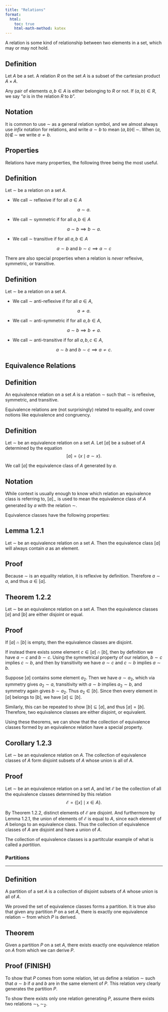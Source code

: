 ```yaml
---
title: "Relations"
format:
  html:
    toc: true
    html-math-method: katex
---
```


A relation is some kind of relationship between two elements in a set, which may or may not hold.

::: {.callout-note icon="false"}
## Definition

Let $A$ be a set. A [relation]{.definition} $R$ on the set $A$ is a subset of the cartesian product $A \times A$.
:::

Any pair of elements $a,b \in A$ is either belonging to $R$ or not. If $(a,b) \in R$, we say "$a$ is in the relation $R$ to $b$".

::: {.callout-important icon="false"}
## Notation
It is common to use $\sim$ as a general relation symbol, and we almost always use _infix_ notation for relations, and write $a \sim b$ to mean ${(a,b) \in\, \sim}$. When $(a,b) \not \in\, \sim$ we write $a \not \sim b$.  
:::

## Properties

Relations have many properties, the following three being the most useful.

::: {.callout-note icon="false"}
## Definition

Let $\sim$ be a relation on a set $A$.

- We call $\sim$ [reflexive]{.definition} if for all $a \in A$

$$
a \sim a.
$$

- We call $\sim$ [symmetric]{.definition} if for all $a,b \in A$

$$
a \sim b \implies b \sim a.
$$

- We call $\sim$ [transitive]{.definition} if for all $a,b \in A$

$$
a \sim b \text{ and } b \sim c \implies a \sim c
$$
:::

There are also special properties when a relation is _never_ reflexive, symmetric, or transitive.

::: {.callout-note icon="false"}
## Definition

Let $\sim$ be a relation on a set $A$.

- We call $\sim$ [anti-reflexive]{.definition} if for all $a\in A$,

$$
a \not \sim a.
$$

- We call $\sim$ [anti-symmetric]{.definition} if for all $a,b \in A$,

$$
a \sim b \implies b \not \sim a.
$$

- We call $\sim$ [anti-transitive]{.definition} if for all $a,b,c \in A$,

$$
a \sim b \text{ and } b \sim c \implies a \not \sim c.
$$
:::

## Equivalence Relations

::: {.callout-note icon="false"}
## Definition

An [equivalence relation]{.definition} on a set $A$ is a relation $\sim$ such that $\sim$ is reflexive, symmetric, and transitive.
:::

Equivalence relations are (not surprisingly) related to equality, and cover notions like equivalence and congruency. 

::: {.callout-note icon="false"}
## Definition

Let $\sim$ be an equivalence relation on a set $A$. Let $[a]$ be a subset of $A$ determined by the equation
$$
[a] = \{x \mid a \sim x\}.
$$

We call $[a]$ the [equivalence class]{.definition} of $A$ generated by $a$.
:::

::: {.callout-important icon="false"}
## Notation
While context is usually enough to know which relation an equivalence class is referring to, $[a]_\sim$ is used to mean the equivalence class of $A$ generated by $a$ with the relation $\sim$.
:::

Equivalence classes have the following properties:

::: {.callout-note icon="false"}
## Lemma 1.2.1

Let $\sim$ be an equivalence relation on a set $A$. Then the equivalence class $[a]$ will always contain $a$ as an element.
:::

::: {.callout-tip icon="false" collapse="true"}
## Proof

Because $\sim$ is an equality relation, it is reflexive by definition. Therefore $a \sim a$, and thus $a \in [a]$.
:::

::: {.callout-note icon="false"}
## Theorem 1.2.2

Let $\sim$ be an equivalence relation on a set $A$. Then the equivalence classes $[a]$ and $[b]$ are either disjoint or equal.
:::

::: {.callout-tip icon="false" collapse="true"}
## Proof

If $[a] \cap [b]$ is empty, then the equivalence classes are disjoint.

If instead there exists some element $c \in [a] \cap [b]$, then by definition we have $a \sim c$ and $b \sim c$. Using the symmetrical property of our relation, $b \sim c$ implies $c \sim b$, and then by transitivity we have $a \sim c$ and $c \sim b$ implies $a \sim b$. 

Suppose $[a]$ contains some element $a_2$. Then we have $a \sim a_2$, which via symmetry gives $a_2 \sim a$, transitivity with $a \sim b$ implies $a_2 \sim b$, and symmetry again gives $b \sim a_2$. Thus $a_2 \in [b]$. Since then every element in $[a]$ belongs to $[b]$, we have $[a] \subseteq [b]$.

Similarly, this can be repeated to show $[b] \subseteq [a]$, and thus $[a] = [b]$. Therefore, two equivalence classes are either disjoint, or equivalent.
:::

Using these theorems, we can show that the collection of equivalence classes formed by an equivalence relation have a special property.

::: {.callout-note icon="false"}
## Corollary 1.2.3

Let $\sim$ be an equivalence relation on $A$. The collection of equivalence classes of $A$ form disjoint subsets of $A$ whose union is all of $A$. 

:::

::: {.callout-tip icon="false" collapse="true"}
## Proof
Let $\sim$ be an equivalence relation on a set $A$, and let $\mathcal{E}$ be the collection of all the equivalence classes determined by this relation
$$
\mathcal{E} = \{[x] \mid x \in A\}.
$$

By Theorem $1.2.2$, distinct elements of $\mathcal{E}$ are disjoint. And furthermore by Lemma $1.2.1$, the union of elements of $\mathcal{E}$ is equal to $A$, since each element of $A$ belongs to an equivalence class. Thus the collection of equivalence classes of $A$ are disjoint and have a union of $A$.
:::

The collection of equivalence classes is a partitcular example of what is called a _partition_.

### Partitions

----------

::: {.callout-note icon="false"}
## Definition

A [partition]{.definition} of a set $A$ is a collection of disjoint subsets of $A$ whose union is all of $A$.
:::

We proved the set of equivalence classes forms a partition. It is true also that given any partition $P$ on a set $A$, there is exactly one equivalence relation $\sim$ from which $P$ is derived. 

::: {.callout-note icon="false"}
## Theorem

Given a partition $P$ on a set $A$, there exists exactly one equivalence relation on $A$ from which we can derive $P$.
:::

::: {.callout-tip icon="false" collapse="true"}
## Proof (FINISH)

To show that $P$ comes from some relation, let us define a relation $\sim$ such that $a \sim b$ if $a$ and $b$ are in the same element of $P$. This relation very clearly generates the partition $P$.

To show there exists only one relation generating $P$, assume there exists two relations $\sim_1,\sim_2$. 
:::

